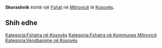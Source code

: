{{Fshat në Kosovës
 | Emri                = Skorashnik
| sqi_N_name = Skorashnik
| sqi_N_FULL_NAME_RO = Skorashnik
| sqi_N_FULL_NAME_ND_RO = Skorashnik
| sqi_N_SORT_NAME_RG = SKORASHNIK
| sqi_N_FULL_NAME_RG = Skorashnik
| sqi_N_FULL_NAME_ND_RG = Skorashnik
| sqi_V_name = Shkorashnik
| sqi_V_FULL_NAME_RO = Shkorashnik Skarashnik Shkarashnik
| sqi_V_FULL_NAME_ND_RO = Shkorashnik Skarashnik Shkarashnik
| sqi_V_SORT_NAME_RG = SHKORASHNIK SKARASHNIK SHKARASHNIK
| sqi_V_FULL_NAME_RG = Shkorashnik Skarashnik Shkarashnik
| sqi_V_FULL_NAME_ND_RG = Shkorashnik Skarashnik Shkarashnik
| srp_N_name = Skorošnik
| srp_N_FULL_NAME_RO = Skorošnik
| srp_N_FULL_NAME_ND_RO = Skorosnik
| srp_N_SORT_NAME_RG = SKOROSNIK
| srp_N_FULL_NAME_RG = Skorošnik
| srp_N_FULL_NAME_ND_RG = Skorosnik
| srp_NS_name = Скорошник
| srp_NS_FULL_NAME_RO = Скорошник
| srp_NS_FULL_NAME_ND_RO = Скорошник
| srp_NS_SORT_NAME_RG = СКОРОШНИК
| srp_NS_FULL_NAME_RG = Скорошник
| srp_NS_FULL_NAME_ND_RG = Скорошник

 | Emri (Rasa dhanore) = 
 | Figura              = 
 | Shteti              = Kosovo
 | Komuna              = Mitrovicë
 | Kodi postar         = 
 | Sipërfaqja          = 

 | Popullsia           = 

 | Regj. i popullsisë  = 
 | Dend. e popullsisë  = 
 | Faqja zyrtare       = 
 <!--- Koordinatat ----> 
 | Gjerësia            = 42.524722
 | Gjatësia            = 20.776944
 | Lartësia            = 
}}
'''Skorashnik''' është një [[Fshat]] në [[Mitrovicë]] të [[Kosovës]].

<!-- == Gjeografia == -->
<!-- == Historia == -->
<!-- == Demografia == -->
== Shih edhe ==
{{Komuna Mitrovicë}}
{{Kosovo-Administrata-Cung}}

[[Kategoria:Fshatra në Kosovës]]
[[Kategoria:Fshatra në Kommunes Mitrovicë]]
[[Kategoria:Vendbanime në Kosovës]]